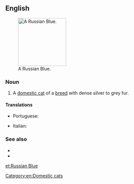 ==English==
[[File:Jasmina.JPG|thumb|right|150px|A Russian Blue.]]

===Noun===
{{en-noun|head=[[Russian]] [[blue|Blue]]}}

# A [[domestic cat]] of a [[breed]] with dense silver to grey fur.

====Translations====
{{trans-top|cat breed}}
* Portuguese: {{t|pt|azul russo|m}}
{{trans-mid}}
{{trans-bottom}}
{{checktrans-top}}
* Italian: {{t-check|it|gatto Russian Blue}}
{{trans-mid}}
{{trans-bottom}}

===See also===
* {{pedia}}
* {{commonslite|Category:Russian Blue}}

[[Category:en:Domestic cats]]

[[et:Russian Blue]]